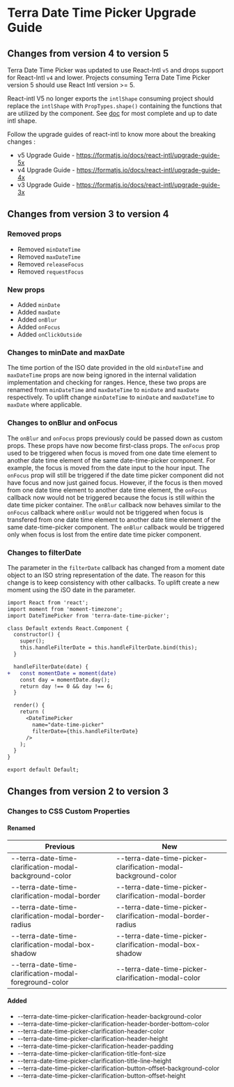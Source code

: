 
<Badge />

# Terra Date Time Picker Upgrade Guide

## Changes from version 4 to version 5

Terra Date Time Picker was updated to use React-Intl `v5` and drops support for React-Intl `v4` and lower.
Projects consuming Terra Date Time Picker version 5 should use React Intl version >= 5.

React-intl V5 no longer exports the `intlShape` consuming project should replace the `intlShape` with `PropTypes.shape()` containing the functions that are utilized by the component. See [doc](https://formatjs.io/docs/intl#the-intl-object) for most complete and up to date intl shape.

Follow the upgrade guides of react-intl to know more about the breaking changes : 
- v5 Upgrade Guide - https://formatjs.io/docs/react-intl/upgrade-guide-5x
- v4 Upgrade Guide - https://formatjs.io/docs/react-intl/upgrade-guide-4x
- v3 Upgrade Guide - https://formatjs.io/docs/react-intl/upgrade-guide-3x

## Changes from version 3 to version 4

### Removed props
* Removed `minDateTime`
* Removed `maxDateTime`
* Removed `releaseFocus`
* Removed `requestFocus`

### New props
* Added `minDate`
* Added `maxDate`
* Added `onBlur`
* Added `onFocus`
* Added `onClickOutside`

### Changes to minDate and maxDate
The time portion of the ISO date provided in the old `minDateTime` and `maxDateTime` props are now being ignored in the internal validation implementation and checking for ranges. Hence, these two props are renamed from `minDateTime` and `maxDateTime` to `minDate` and `maxDate` respectively. To uplift change `minDateTime` to `minDate` and `maxDateTime` to `maxDate` where applicable.

### Changes to onBlur and onFocus

The `onBlur` and `onFocus` props previously could be passed down as custom props. These props have now become first-class props. The `onFocus` prop used to be triggered when focus is moved from one date time element to another date time element of the same date-time-picker component. For example, the focus is moved from the date input to the hour input.  The `onFocus` prop will still be triggered if the date time picker component did not have focus and now just gained focus. However, if the focus is then moved from one date time element to another date time element, the `onFocus` callback now would not be triggered because the focus is still within the date time picker container. The `onBlur` callback now behaves similar to the `onFocus` callback where `onBlur` would not be triggered when focus is transfered from one date time element to another date time element of the same date-time-picker component. The `onBlur` callback would be triggered only when focus is lost from the entire date time picker component.

### Changes to filterDate
The parameter in the `filterDate` callback has changed from a moment date object to an ISO string representation of the date. The reason for this change is to keep consistency with other callbacks. To uplift create a new moment using the iSO date in the parameter.

```diff
import React from 'react';
import moment from 'moment-timezone';
import DateTimePicker from 'terra-date-time-picker';

class Default extends React.Component {
  constructor() {
    super();
    this.handleFilterDate = this.handleFilterDate.bind(this);
  }

  handleFilterDate(date) {
+   const momentDate = moment(date)
    const day = momentDate.day();
    return day !== 0 && day !== 6;
  }

  render() {
    return (
      <DateTimePicker
        name="date-time-picker"
        filterDate={this.handleFilterDate}
      />
    );
  }
}

export default Default;
```

## Changes from version 2 to version 3

### Changes to CSS Custom Properties

#### Renamed
| Previous | New |
|-|-|
| --terra-date-time-clarification-modal-background-color | --terra-date-time-picker-clarification-modal-background-color |
| --terra-date-time-clarification-modal-border | --terra-date-time-picker-clarification-modal-border |
| --terra-date-time-clarification-modal-border-radius | --terra-date-time-picker-clarification-modal-border-radius |
| --terra-date-time-clarification-modal-box-shadow | --terra-date-time-picker-clarification-modal-box-shadow |
| --terra-date-time-clarification-modal-foreground-color | --terra-date-time-picker-clarification-modal-color |

#### Added
* --terra-date-time-picker-clarification-header-background-color
* --terra-date-time-picker-clarification-header-border-bottom-color
* --terra-date-time-picker-clarification-header-color
* --terra-date-time-picker-clarification-header-height
* --terra-date-time-picker-clarification-header-padding
* --terra-date-time-picker-clarification-title-font-size
* --terra-date-time-picker-clarification-title-line-height
* --terra-date-time-picker-clarification-button-offset-background-color
* --terra-date-time-picker-clarification-button-offset-height
